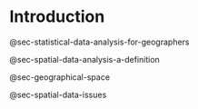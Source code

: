 # Introduction {#sec-introduction}

@sec-statistical-data-analysis-for-geographers

@sec-spatial-data-analysis-a-definition

@sec-geographical-space

@sec-spatial-data-issues




